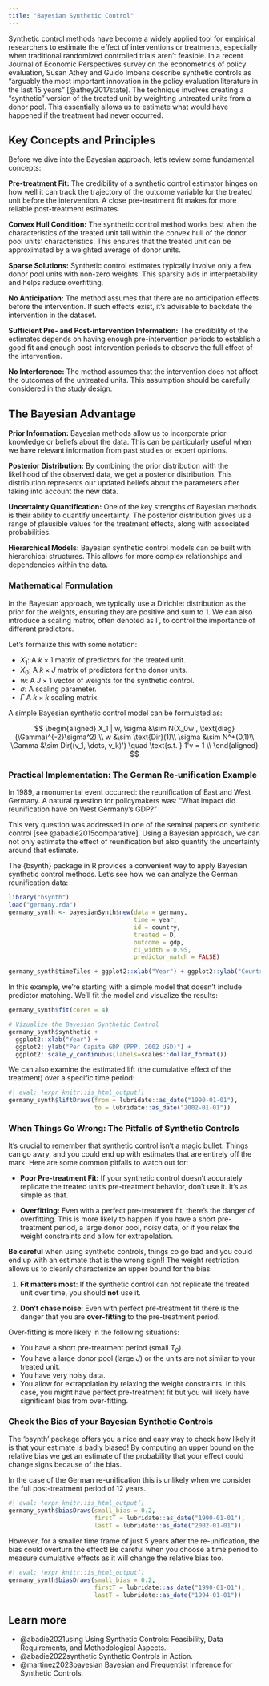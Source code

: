 ```yaml
---
title: "Bayesian Synthetic Control"
---
```


Synthetic control methods have become a widely applied tool for empirical
researchers to estimate the effect of interventions or treatments, especially
when traditional randomized controlled trials aren't feasible. In a recent
Journal of Economic Perspectives survey on the econometrics of policy
evaluation, Susan Athey and Guido Imbens describe synthetic controls as
"arguably the most important innovation in the policy evaluation literature in
the last 15 years" [@athey2017state]. The technique involves creating a
"synthetic" version of the treated unit by weighting untreated units from a
donor pool. This essentially allows us to estimate what would have happened if
the treatment had never occurred.

## Key Concepts and Principles


Before we dive into the Bayesian approach, let's review some fundamental
concepts:

**Pre-treatment Fit:** The credibility of a synthetic control estimator hinges
on how well it can track the trajectory of the outcome variable for the treated
unit before the intervention. A close pre-treatment fit makes for more reliable
post-treatment estimates.

**Convex Hull Condition:** The synthetic control method works best when the
characteristics of the treated unit fall within the convex hull of the donor
pool units' characteristics. This ensures that the treated unit can be
approximated by a weighted average of donor units.

**Sparse Solutions:** Synthetic control estimates typically involve only a few
donor pool units with non-zero weights. This sparsity aids in interpretability
and helps reduce overfitting.

**No Anticipation:** The method assumes that there are no anticipation effects
before the intervention. If such effects exist, it's advisable to backdate the
intervention in the dataset.

**Sufficient Pre- and Post-intervention Information:** The credibility of the
estimates depends on having enough pre-intervention periods to establish a good
fit and enough post-intervention periods to observe the full effect of the
intervention.

**No Interference:** The method assumes that the intervention does not affect
the outcomes of the untreated units. This assumption should be carefully
considered in the study design.

## The Bayesian Advantage

**Prior Information:** Bayesian methods allow us to incorporate prior knowledge
or beliefs about the data. This can be particularly useful when we have relevant
information from past studies or expert opinions.

**Posterior Distribution:** By combining the prior distribution with the
likelihood of the observed data, we get a posterior distribution. This
distribution represents our updated beliefs about the parameters after taking
into account the new data.

**Uncertainty Quantification:** One of the key strengths of Bayesian methods is
their ability to quantify uncertainty. The posterior distribution gives us a
range of plausible values for the treatment effects, along with associated
probabilities.

**Hierarchical Models:** Bayesian synthetic control models can be built with
hierarchical structures. This allows for more complex relationships and
dependencies within the data.

### Mathematical Formulation

In the Bayesian approach, we typically use a Dirichlet distribution as the prior
for the weights, ensuring they are positive and sum to 1. We can also introduce
a scaling matrix, often denoted as Γ, to control the importance of different
predictors.

Let's formalize this with some notation:

- $X_1$: A $k \times 1$ matrix of predictors for the treated unit.
- $X_0$: A $k \times J$ matrix of predictors for the donor units.
- $w$: A $J\times 1$ vector of weights for the synthetic control.
- $\sigma$: A scaling parameter.
- $\Gamma$ A $k \times k$ scaling matrix.

A simple Bayesian synthetic control model can be formulated as:


$$ 
\begin{aligned}
X_1 | w, \sigma &\sim N(X_0w , \text{diag}(\Gamma)^{-2}\sigma^2) \\
w &\sim \text{Dir}(1)\\
\sigma &\sim N^+(0,1)\\
\Gamma &\sim Dir((v_1, \dots, v_k)') \quad \text{s.t. } 1'v = 1 \\
\end{aligned}
$$


### Practical Implementation: The German Re-unification Example

In 1989, a monumental event occurred: the reunification of East and West
Germany. A natural question for policymakers was: "What impact did reunification
have on West Germany's GDP?"

This very question was addressed in one of the seminal papers on synthetic
control [see @abadie2015comparative]. Using a Bayesian approach, we can not only
estimate the effect of reunification but also quantify the uncertainty around
that estimate.

The {bsynth} package in R provides a convenient way to apply Bayesian synthetic
control methods. Let's see how we can analyze the German reunification data:

```r
library("bsynth")
load("germany.rda")
germany_synth <- bayesianSynth$new(data = germany,
                                   time = year,
                                   id = country,
                                   treated = D,
                                   outcome = gdp,
                                   ci_width = 0.95,
                                   predictor_match = FALSE)

germany_synth$timeTiles + ggplot2::xlab("Year") + ggplot2::ylab("Country")
```
In this example, we're starting with a simple model that doesn't include predictor matching. We'll fit the model and visualize the results:

```r
germany_synth$fit(cores = 4)

# Vizualize the Bayesian Synthetic Control
germany_synth$synthetic + 
  ggplot2::xlab("Year") +
  ggplot2::ylab("Per Capita GDP (PPP, 2002 USD)") +
  ggplot2::scale_y_continuous(labels=scales::dollar_format())

```
::: {.content-visible when-format="html"}
We can also examine the estimated lift (the cumulative effect of the treatment) over a specific time period:

```r
#| eval: !expr knitr::is_html_output()
germany_synth$liftDraws(from = lubridate::as_date("1990-01-01"), 
                        to = lubridate::as_date("2002-01-01"))
```
:::

### When Things Go Wrong: The Pitfalls of Synthetic Controls

It's crucial to remember that synthetic control isn't a magic bullet. Things can
go awry, and you could end up with estimates that are entirely off the mark.
Here are some common pitfalls to watch out for:

  - **Poor Pre-treatment Fit:** If your synthetic control doesn't accurately
    replicate the treated unit's pre-treatment behavior, don't use it. It's as
    simple as that.

  - **Overfitting:** Even with a perfect pre-treatment fit, there's the danger
    of overfitting. This is more likely to happen if you have a short
    pre-treatment period, a large donor pool, noisy data, or if you relax the
    weight constraints and allow for extrapolation.


**Be careful** when using synthetic controls, things co go bad and you could end
up with an estimate that is the wrong sign!! The weight restriction allows us
to cleanly characterize an upper bound for the bias:


\begin{align*}
E[|\hat{\tau}_{1t} - \tau_{1t}|] \lesssim \underbrace{C_1\mathbb{E}\text{MAD}\left(Y_1^P, \hat{Y}_j^P\right) + k C_2 \mathbb{E}\text{MAD}\left(Z_1^1,\hat{Z}_j^1\right)}_{\text{First Order}} + \underbrace{C_3 J^{1/3} \frac{\bar{\sigma}}{T_0^{1/2}}}_{\text{Second Order}}
\end{align*}

1.  **Fit matters most**: If the synthetic control can not replicate the treated
    unit over time, you should **not** use it.

2.  **Don't chase noise**: Even with perfect pre-treatment fit there is the
    danger that you are **over-fitting** to the pre-treatment period.

Over-fitting is more likely in the following situations:

  - You have a short pre-treatment period (small $T_0$).
  - You have a large donor pool (large $J$) or the units are not similar to your
    treated unit.
  - You have very noisy data.
  - You allow for extrapolation by relaxing the weight constraints. In this
    case, you might have perfect pre-treatment fit but you will likely have
    significant bias from over-fitting.

### Check the Bias of your Bayesian Synthetic Controls

The 'bsynth' package offers you a nice and easy way to check how likely it is
that your estimate is badly biased! By computing an upper bound on the relative
bias we get an estimate of the probability that your effect could change signs
because of the bias.


In the case of the German re-unification this is unlikely when we consider the
full post-treatment period of 12 years.

::: {.content-visible when-format="html"}
```r
#| eval: !expr knitr::is_html_output()
germany_synth$biasDraws(small_bias = 0.2, 
                        firstT = lubridate::as_date("1990-01-01"), 
                        lastT = lubridate::as_date("2002-01-01"))

```
:::

However, for a smaller time frame of just 5 years after the re-unification, the
bias could overturn the effect! Be careful when you choose a time period to
measure cumulative effects as it will change the relative bias too.

::: {.content-visible when-format="html"}
```r
#| eval: !expr knitr::is_html_output()
germany_synth$biasDraws(small_bias = 0.2, 
                        firstT = lubridate::as_date("1990-01-01"), 
                        lastT = lubridate::as_date("1994-01-01"))
```
:::

::: {.callout-tip}
## Learn more
  - @abadie2021using Using Synthetic Controls: Feasibility, Data Requirements,
    and Methodological Aspects.
  - @abadie2022synthetic Synthetic Controls in Action.
  - @martinez2023bayesian Bayesian and Frequentist Inference for Synthetic
    Controls.
:::
